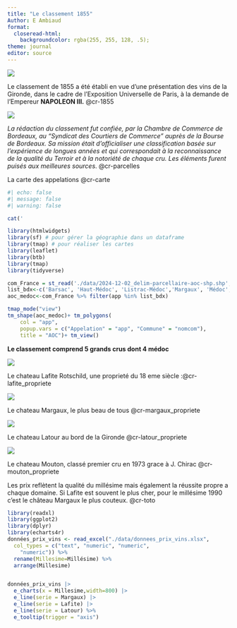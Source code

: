 ```yaml
---
title: "Le classement 1855"
Author: E Ambiaud
format: 
  closeread-html:
    backgroundcolor: rgba(255, 255, 128, .5);
theme: journal
editor: source
---
```


::: cr-section
::: {#cr-1855}
![](./img/1855.PNG)
:::

Le classement de 1855 a été établi en vue d'une présentation des vins de la Gironde, dans le cadre de l'Exposition Universelle de Paris, à la demande de l'Empereur **NAPOLEON III.** @cr-1855

::: {#cr-parcelles}
![](./img/image_parcelles_historiques.PNG)
:::

*La rédaction du classement fut confiée, par la Chambre de Commerce de Bordeaux, au "Syndicat des Courtiers de Commerce" auprès de la Bourse de Bordeaux. Sa mission était d'officialiser une classification basée sur l'expérience de longues années et qui correspondait à la reconnaissance de la qualité du Terroir et à la notoriété de chaque cru. Les éléments furent puisés aux meilleures sources*. @cr-parcelles
:::

::: cr-section
La carte des appelations @cr-carte

::: {#cr-carte}
```r
#| echo: false
#| message: false
#| warning: false

cat('                                                                                                ' )

library(htmlwidgets)
library(sf) # pour gérer la géographie dans un dataframe
library(tmap) # pour réaliser les cartes
library(leaflet)
library(btb)
library(tmap)
library(tidyverse)

com_France = st_read('./data/2024-12-02_delim-parcellaire-aoc-shp.shp', quiet=T)
list_bdx<-c('Barsac', 'Haut-Médoc', 'Listrac-Médoc','Margaux', 'Médoc','Pauillac','Pessac-Léognan','Saint-Estèphe','Saint-Julien','Sauternes')
aoc_medoc<-com_France %>% filter(app %in% list_bdx)

tmap_mode("view")
tm_shape(aoc_medoc)+ tm_polygons(
    col = "app",
    popup.vars = c("Appelation" = "app", "Commune" = "nomcom"),
    title = "AOC")+ tm_view()

```
:::
:::

**Le classement comprend 5 grands crus dont 4 médoc**

::: cr-section
::: {#cr-lafite_propriete}
![](./img/01-Lafite-Rothschild_propriete.jpg)
:::

Le chateau Lafite Rotschild, une proprieté du 18 eme siècle :@cr-lafite_propriete
:::

::: cr-section
::: {#cr-margaux_propriete}
![](./img/03-Chateau-Margaux_propriete.jpg)
:::

Le chateau Margaux, le plus beau de tous @cr-margaux_propriete
:::

::: cr-section
::: {#cr-latour_propriete}
![](./img/02-Latour_propriete.jpg)
:::

Le chateau Latour au bord de la Gironde @cr-latour_propriete
:::

::: cr-section
::: {#cr-mouton_propriete}
![](./img/04-Mouton-Rothschild_propriete.jpg)
:::

Le chateau Mouton, classé premier cru en 1973 grace à J. Chirac @cr-mouton_propriete
:::

::: cr-section
Les prix reflètent la qualité du millésime mais également la réussite propre a chaque domaine. Si Lafite est souvent le plus cher, pour le millésime 1990 c'est le château Margaux le plus couteux. @cr-toto

::: {#cr-toto}
```r
library(readxl)
library(ggplot2)
library(dplyr)
library(echarts4r)
données_prix_vins <- read_excel("./data/donnees_prix_vins.xlsx", 
  col_types = c("text", "numeric", "numeric", 
    "numeric")) %>% 
  rename(Millesime=Millésime) %>% 
  arrange(Millesime)


données_prix_vins |> 
  e_charts(x = Millesime,width=800) |> 
  e_line(serie = Margaux) |> 
  e_line(serie = Lafite) |> 
  e_line(serie = Latour) %>% 
  e_tooltip(trigger = "axis")

```
:::
:::

